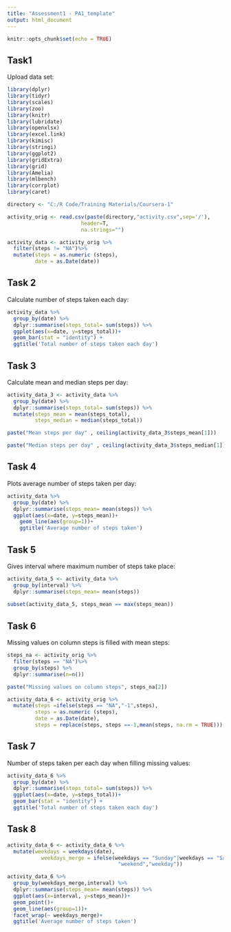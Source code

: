 ```yaml
---
title: "Assessment1 - PA1_template"
output: html_document
---
```


```r
knitr::opts_chunk$set(echo = TRUE)
```

## Task1 

Upload data set:


```r
library(dplyr)
library(tidyr)
library(scales)
library(zoo)
library(knitr)
library(lubridate)
library(openxlsx)
library(excel.link)
library(kimisc)
library(stringi)
library(ggplot2)
library(gridExtra)
library(grid)
library(Amelia)
library(mlbench)
library(corrplot)
library(caret)
```

```r
directory <- "C:/R Code/Training Materials/Coursera-1"

activity_orig <- read.csv(paste(directory,"activity.csv",sep='/'), 
                        header=T, 
                        na.strings="")

activity_data <- activity_orig %>%
  filter(steps != "NA")%>%
  mutate(steps = as.numeric (steps),
         date = as.Date(date))
```

## Task 2

Calculate number of steps taken each day:

```r
activity_data %>% 
  group_by(date) %>% 
  dplyr::summarise(steps_total= sum(steps)) %>%
  ggplot(aes(x=date, y=steps_total))+
  geom_bar(stat = "identity") +
  ggtitle('Total number of steps taken each day')
```

## Task 3

Calculate mean and median steps per day: 

```r
activity_data_3 <- activity_data %>% 
  group_by(date) %>% 
  dplyr::summarise(steps_total= sum(steps)) %>%
  mutate(steps_mean = mean(steps_total),
         steps_median = median(steps_total))

paste("Mean steps per day" , ceiling(activity_data_3$steps_mean[1]))

paste("Median steps per day" , ceiling(activity_data_3$steps_median[1]))
```

## Task 4

Plots average number of steps taken per day:

```r
activity_data %>% 
  group_by(date) %>% 
  dplyr::summarise(steps_mean= mean(steps)) %>%
  ggplot(aes(x=date, y=steps_mean))+
    geom_line(aes(group=1))+
    ggtitle('Average number of steps taken')
```

## Task 5

Gives interval where maximum number of steps take place:

```r
activity_data_5 <- activity_data %>% 
  group_by(interval) %>% 
  dplyr::summarise(steps_mean= mean(steps))
  
subset(activity_data_5, steps_mean == max(steps_mean))
```

## Task 6

Missing values on column steps is filled with mean steps:

```r
steps_na <- activity_orig %>%
  filter(steps == "NA")%>%
  group_by(steps) %>%
  dplyr::summarise(n=n())

paste("Missing values on column steps", steps_na[2])

activity_data_6 <- activity_orig %>%
  mutate(steps =ifelse(steps == "NA","-1",steps),
         steps = as.numeric (steps),
         date = as.Date(date),
         steps = replace(steps, steps ==-1,mean(steps, na.rm = TRUE)))

```

## Task 7

Number of steps taken per each day when filling missing values:

```r
activity_data_6 %>% 
  group_by(date) %>% 
  dplyr::summarise(steps_total= sum(steps)) %>%
  ggplot(aes(x=date, y=steps_total))+
  geom_bar(stat = "identity") +
  ggtitle('Total number of steps taken each day')
```

## Task 8

```r
activity_data_6 <- activity_data_6 %>% 
  mutate(weekdays = weekdays(date),
           weekdays_merge = ifelse(weekdays == "Sunday"|weekdays == "Saturday",
                                    "weekend","weekday"))

activity_data_6 %>%
  group_by(weekdays_merge,interval) %>% 
  dplyr::summarise(steps_mean= mean(steps)) %>% 
  ggplot(aes(x=interval, y=steps_mean))+
  geom_point()+
  geom_line(aes(group=1))+
  facet_wrap(~ weekdays_merge)+
  ggtitle('Average number of steps taken')

```
